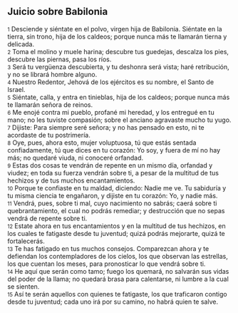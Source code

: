 == Juicio sobre Babilonia ==

{{anchor|1}} <small>1</small> Desciende y siéntate en el polvo, virgen hija de Babilonia. Siéntate en la tierra, sin trono, hija de los caldeos; porque nunca más te llamarán tierna y delicada.<br>
{{anchor|2}} <small>2</small> Toma el molino y muele harina; descubre tus guedejas, descalza los pies, descubre las piernas, pasa los ríos.<br>
{{anchor|3}} <small>3</small> Será tu vergüenza descubierta, y tu deshonra será vista; haré retribución, y no se librará hombre alguno.<br>
{{anchor|4}} <small>4</small> Nuestro Redentor, Jehová de los ejércitos es su nombre, el Santo de Israel.<br>
{{anchor|5}} <small>5</small> Siéntate, calla, y entra en tinieblas, hija de los caldeos; porque nunca más te llamarán señora de reinos.<br>
{{anchor|6}} <small>6</small> Me enojé contra mi pueblo, profané mi heredad, y los entregué en tu mano; no les tuviste compasión; sobre el anciano agravaste mucho tu yugo.<br>
{{anchor|7}} <small>7</small> Dijiste: Para siempre seré señora; y no has pensado en esto, ni te acordaste de tu postrimería.<br>
{{anchor|8}} <small>8</small> Oye, pues, ahora esto, mujer voluptuosa, tú que estás sentada confiadamente, tú que dices en tu corazón: Yo soy, y fuera de mí no hay más; no quedaré viuda, ni conoceré orfandad.<br>
{{anchor|9}} <small>9</small> Estas dos cosas te vendrán de repente en un mismo día, orfandad y viudez; en toda su fuerza vendrán sobre ti, a pesar de la multitud de tus hechizos y de tus muchos encantamientos.<br>
{{anchor|10}} <small>10</small> Porque te confiaste en tu maldad, diciendo: Nadie me ve. Tu sabiduría y tu misma ciencia te engañaron, y dijiste en tu corazón: Yo, y nadie más.<br>
{{anchor|11}} <small>11</small> Vendrá, pues, sobre ti mal, cuyo nacimiento no sabrás; caerá sobre ti quebrantamiento, el cual no podrás remediar; y destrucción que no sepas vendrá de repente sobre ti.<br>
{{anchor|12}} <small>12</small> Estate ahora en tus encantamientos y en la multitud de tus hechizos, en los cuales te fatigaste desde tu juventud; quizá podrás mejorarte, quizá te fortalecerás.<br>
{{anchor|13}} <small>13</small> Te has fatigado en tus muchos consejos. Comparezcan ahora y te defiendan los contempladores de los cielos, los que observan las estrellas, los que cuentan los meses, para pronosticar lo que vendrá sobre ti.<br>
{{anchor|14}} <small>14</small> He aquí que serán como tamo; fuego los quemará, no salvarán sus vidas del poder de la llama; no quedará brasa para calentarse, ni lumbre a la cual se sienten.<br>
{{anchor|15}} <small>15</small> Así te serán aquellos con quienes te fatigaste, los que traficaron contigo desde tu juventud; cada uno irá por su camino, no habrá quien te salve.<br>
